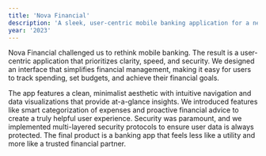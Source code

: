 ```yaml
---
title: 'Nova Financial'
description: 'A sleek, user-centric mobile banking application for a new digital bank.'
year: '2023'
---
```


Nova Financial challenged us to rethink mobile banking. The result is a user-centric application that prioritizes clarity, speed, and security. We designed an interface that simplifies financial management, making it easy for users to track spending, set budgets, and achieve their financial goals.

The app features a clean, minimalist aesthetic with intuitive navigation and data visualizations that provide at-a-glance insights. We introduced features like smart categorization of expenses and proactive financial advice to create a truly helpful user experience. Security was paramount, and we implemented multi-layered security protocols to ensure user data is always protected. The final product is a banking app that feels less like a utility and more like a trusted financial partner.
